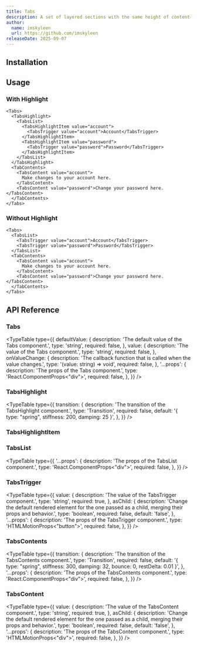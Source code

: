 ```yaml
---
title: Tabs
description: A set of layered sections with the same height of content—known as tab panels—that are displayed one at a time.
author:
  name: imskyleen
  url: https://github.com/imskyleen
releaseDate: 2025-09-07
---
```


<ComponentPreview name="demo-primitives-animate-tabs" />

## Installation

<ComponentInstallation name="primitives-animate-tabs" />

## Usage

### With Highlight

```tsx
<Tabs>
  <TabsHighlight>
    <TabsList>
      <TabsHighlightItem value="account">
        <TabsTrigger value="account">Account</TabsTrigger>
      </TabsHighlightItem>
      <TabsHighlightItem value="password">
        <TabsTrigger value="password">Password</TabsTrigger>
      </TabsHighlightItem>
    </TabsList>
  </TabsHighlight>
  <TabContents>
    <TabsContent value="account">
      Make changes to your account here.
    </TabsContent>
    <TabsContent value="password">Change your password here.</TabsContent>
  </TabContents>
</Tabs>
```

### Without Highlight

```tsx
<Tabs>
  <TabsList>
    <TabsTrigger value="account">Account</TabsTrigger>
    <TabsTrigger value="password">Password</TabsTrigger>
  </TabsList>
  <TabContents>
    <TabsContent value="account">
      Make changes to your account here.
    </TabsContent>
    <TabsContent value="password">Change your password here.</TabsContent>
  </TabContents>
</Tabs>
```

## API Reference

### Tabs

<TypeTable
  type={{
    defaultValue: {
      description: 'The default value of the Tabs component.',
      type: 'string',
      required: false,
    },
    value: {
      description: 'The value of the Tabs component.',
      type: 'string',
      required: false,
    },
    onValueChange: {
      description:
        'The callback function that is called when the value changes.',
      type: '(value: string) => void',
      required: false,
    },
    '...props': {
      description: 'The props of the Tabs component.',
      type: 'React.ComponentProps<"div">',
      required: false,
    },
  }}
/>

### TabsHighlight

<ExternalLink
  href="https://animate-ui.com/docs/primitives/effects/highlight#highlight"
  text="Animate UI API Reference - Highlight"
/>

<TypeTable
  type={{
    transition: {
      description: 'The transition of the TabsHighlight component.',
      type: 'Transition',
      required: false,
      default: '{ type: "spring", stiffness: 200, damping: 25 }',
    },
  }}
/>

### TabsHighlightItem

<ExternalLink
  href="https://animate-ui.com/docs/primitives/effects/highlight#highlightitem"
  text="Animate UI API Reference - HighlightItem"
/>

### TabsList

<TypeTable
  type={{
    '...props': {
      description: 'The props of the TabsList component.',
      type: 'React.ComponentProps<"div">',
      required: false,
    },
  }}
/>

### TabsTrigger

<TypeTable
  type={{
    value: {
      description: 'The value of the TabsTrigger component.',
      type: 'string',
      required: true,
    },
    asChild: {
      description:
        'Change the default rendered element for the one passed as a child, merging their props and behavior.',
      type: 'boolean',
      required: false,
      default: 'false',
    },
    '...props': {
      description: 'The props of the TabsTrigger component.',
      type: 'HTMLMotionProps<"button">',
      required: false,
    },
  }}
/>

### TabsContents

<TypeTable
  type={{
    transition: {
      description: 'The transition of the TabsContents component.',
      type: 'Transition',
      required: false,
      default:
        '{ type: "spring", stiffness: 300, damping: 32, bounce: 0, restDelta: 0.01 }',
    },
    '...props': {
      description: 'The props of the TabsContents component.',
      type: 'React.ComponentProps<"div">',
      required: false,
    },
  }}
/>

### TabsContent

<TypeTable
  type={{
    value: {
      description: 'The value of the TabsContent component.',
      type: 'string',
      required: true,
    },
    asChild: {
      description:
        'Change the default rendered element for the one passed as a child, merging their props and behavior.',
      type: 'boolean',
      required: false,
      default: 'false',
    },
    '...props': {
      description: 'The props of the TabsContent component.',
      type: 'HTMLMotionProps<"div">',
      required: false,
    },
  }}
/>

